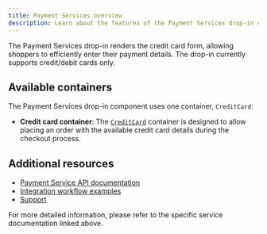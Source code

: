 ```yaml
---
title: Payment Services overview
description: Learn about the features of the Payment Services drop-in component.
---
```



The Payment Services drop-in renders the credit card form, allowing shoppers to efficiently enter their payment details. The drop-in currently supports credit/debit cards only.

## Available containers

The Payment Services drop-in component uses one container, `CreditCard`:

- **Credit card container**: The [`CreditCard`](/dropins/payment-services/containers/credit-card) container is designed to allow placing an order with the available credit card details during the checkout process.

## Additional resources

- [Payment Service API documentation](https://developer.adobe.com/commerce/webapi/graphql/payment-services-extension/)
- [Integration workflow examples](https://developer.adobe.com/commerce/webapi/graphql/payment-services-extension/workflows/)
- [Support](https://experienceleague.adobe.com/en/docs/commerce-merchant-services/payment-services/guide-overview#support)

For more detailed information, please refer to the specific service documentation linked above.
